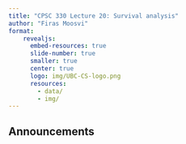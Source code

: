 ```yaml
---
title: "CPSC 330 Lecture 20: Survival analysis"
author: "Firas Moosvi"
format: 
    revealjs:
      embed-resources: true
      slide-number: true
      smaller: true
      center: true
      logo: img/UBC-CS-logo.png
      resources:
        - data/
        - img/        
---
```


## Announcements
<!-- 

- HW9 has been released (due Sec 5th)
  - Almost there! Hang in there 😊
- Midterm 2 grading is almost done. 


# [Class demo](https://github.com/UBC-CS/cpsc330-2025S1/blob/main/lectures/102-Varada-lectures/class_demos/demo_21-survival-analysis.ipynb) 

 -->
